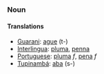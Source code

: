 === Noun ===
==== Translations ====
*[[Guarani]]: [[ague]] (t-)
*[[Interlingua]]: [[pluma]], [[penna]]
*[[Portuguese]]: [[pluma]] ''f'', [[pena]] ''f''
*[[Tupinambá]]: [[aba]] (s-)